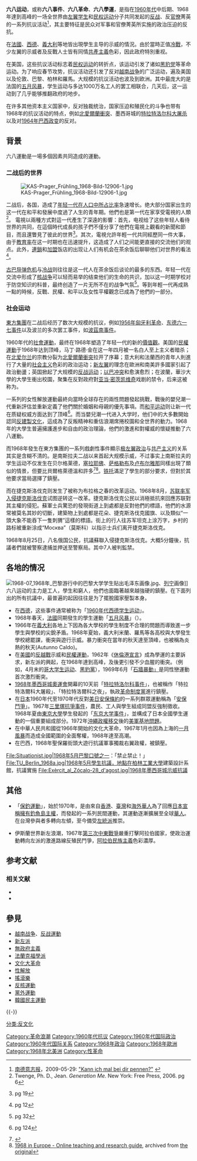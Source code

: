 {{Infobox civil conflict
| title        = 六八运动
| partof       = [[冷战|冷战]]
| image        = File:Helsinki demonstration against the invasion of Czechoslovakia in 1968.jpg
| caption = 1968年8月，[[赫尔辛基|赫尔辛基]]市民上街抗議[[華約入侵捷克斯洛伐克|華約入侵捷克斯洛伐克]]
| date = 1968年
| place       = 
| coordinates  = 
| causes       =
*[[威权主义|威权主义]]
*[[资本主义|资本主义]]
*[[切·格瓦拉|切·格瓦拉]]之死
*[[文化大革命|文化大革命]]
*[[帝国主义|帝国主义]]
*[[种族主义|种族主义]]
*[[修正主义_(马克思主义)|修正主义]]
*[[性別歧視主義|性別歧視主義]]
| goals        = *[[反資本主義|反資本主義]]
*[[反帝國主義|反帝國主義]]
*{{le|反種族主義|Anti-racism}}
*[[公民权利和政治权利|公民权和政治权利]]
*[[环境保护主义|环境保护主义]]
*[[女性主義|女性主義]]
*[[自由化|自由化]]
*[[社会主义|社会主义]]
| methods      = 
| status       = 
| result = {{Link-en|社会革命|Social revolution}}
| side1        = 
| side2        = 
| side3        = 
| leadfigures1 = 
| leadfigures2 = 
| leadfigures3 = 
| howmany1     = 
| howmany2     = 
| howmany3     = 
| casualties1  = 
| casualties2  = 
| casualties3  = 
| fatalities   =
| injuries     =
| arrests      =
| detentions   =
| charged      =
| fined        =
| casualties_label = 
| notes            =
}} 
'''六八运动'''，或称'''六八事件'''、'''六八革命'''、'''六八學運'''，是指在[[1960年代|1960年代]]中后期、1968年達到高峰的一场全世界由[[左翼|左翼]][[学生|学生]]和[[非裔美國人民權運動|民权运动]]分子共同发起的[[反战|反战]]、反[[官僚|官僚]]菁英的一系列抗议活动<ref>[[南德意志报|南德意志报]]，2009-05-29: [https://www.sueddeutsche.de/kultur/im-gespraech-klaus-wagenbach-kann-ich-mal-bei-dir-pennen-1.451128 "Kann ich mal bei dir pennen?"] {{Wayback|url=https://www.sueddeutsche.de/kultur/im-gespraech-klaus-wagenbach-kann-ich-mal-bei-dir-pennen-1.451128 |date=20181214175327 }}</ref>，其主要特征是民众对军事和官僚菁英所实施的政治压迫的反抗。

在[[法國|法國]]、[[西德|西德]]、[[義大利|義大利]]等地皆出現學生主导的示威的情況。由於當時正值[[冷戰|冷戰]]，不少左翼的示威者及反戰人士皆有同情[[共產主義|共產主義]]色彩，因此政府特別重视。

在美国，这些抗议活动标志着[[民权运动|民权运动]]的转折点，该运动引发了诸如[[黑豹党|黑豹党]]等革命运动。为了响应春节攻势，抗议活动还引发了反对[[越南战争|越南战争]]的广泛运动，遍及美国以及伦敦、巴黎、柏林和羅馬。大规模的抗议活动也波及到欧洲。其中最庞大的是法国的[[五月风暴|五月风暴]]，学生运动与多达1000万名工人的罢工相联合，几天后，这一运动到了几乎能够推翻政府的地步。

在许多其他资本主义国家中，反对独裁统治，国家压迫和殖民化的斗争也带有1968年的抗议活动的特点，例如[[北爱尔兰问题|北愛爾蘭衝突]]、墨西哥城的[[特拉特洛尔科大屠杀|特拉特洛尔科大屠杀]]以及对[[1964年巴西政变|1964年巴西政变]]的反对。

==背景==
六八運動是一場多個因素共同造成的運動。

===二战后的世界===
[[File:KAS-Prager_Frühling_1968-Bild-12906-1.jpg|thumb]]

二战后，各国{{tsl|en|Post-World War II baby boom|二战后婴儿潮|人口急剧增长}}，造成了[[人口学|年轻一代在人口中所占比率]]急速增长。绝大部分国家出生的这一代{{tsl|en|baby boomer|二战后婴儿潮中的婴儿|婴儿}}在和平和發展中度過了人生的青年期。他們也是第一代在家享受電視的人類<ref>Twenge, Ph. D., Jean. ''Generation Me.'' New York: Free Press, 2006. pg 6</ref>。 電視以兩種方式對這一代產生了深遠的影響：首先，电视给了这些年轻人看待世界的共同{{tsl|en|Perspective (cognitive)|视角 (认知学)|视角}}，在這個時代成長的孩子們不僅分享了他們在電視上觀看的新聞和節目，而且還瞥見了彼此的世界<ref>{{Harvnb|Croker|2007}} pg 19</ref>。其次，電視允許年輕一代共同經歷同一件大事，由于[[公立學校|教育率]]在这一时期也在迅速提升，这造成了人们之间能更直接的交流他们的观点。此外，[[連鎖店|連鎖]]和[[加盟連鎖|加盟]]饭店的出现让人们有机会在茶余饭后聊聊他们对世界的看法<ref>{{Harvnb|Croker|2007}} pg 12</ref>。

[[古巴导弹危机|古巴导弹危机]]与[[冷战|冷战]]则往往是这一代人在茶余饭后谈论的最多的东西。年轻一代在交流中形成了[[核战争|核战争]]可以轻而易举的结束他们的生命的共识，加以这一时期学校对于防空知识的科普，最终创造了一片无所不在的战争气氛<ref>{{Harvnb|Croker|2007}} pg 32</ref>。等到年輕一代再成熟一點的時候，反戰、民權、和平以及女性平權觀念已成為了他們的一部分。

===社会运动===
[[東方集團|東方集團]]在二战后经历了数次大规模的抗议，例如[[1956年匈牙利革命|1956年匈牙利革命]]、[[东德六一七事件|东德六一七事件]]以及波兰的多次罢工事件，如[[波茲南事件|波茲南事件]]。

1960年代的[[社會運動|社會運動]]，最终在1968年塑造了年轻一代的新的[[價值觀|價值觀]]。美国的[[非裔美國人民權運動|民權運動]]于1968年达到顶峰，马丁·路德·金在这一年四月被一名白人至上主义者暗杀；在[[北爱尔兰|北爱尔兰]]的宗教分裂为[[北爱尔兰问题|北愛爾蘭衝突]]拉开了序幕；意大利和法蘭西的青年人則進行了大量的[[社会主义|社会主义]]色彩的政治运动；[[新左翼|新左翼]]的理念在歐洲和南美許多國家引起了政治動盪；英国掀起了大规模的[[和平运动|反战运动]]；[[以巴冲突|以巴冲突]]和{{Link-en|非洲独立运动|African independence movements}}愈演愈烈；在波蘭，華沙大學的大學生衝出校園，聚集在{{Link-en|波蘭華沙劇院|Polish Theatre in Warsaw}}反對政府對[[亚当·密茨凯维奇|亚当·密茨凯维奇]]戏剧的禁令，后来这被称为{{Link-en|1968年波兰政治危机|1968 Polish political crisis|波兰三月事件}}。

一系列的女性解放運動最終向當時全球存在的兩性問題發起挑戰，戰後的嬰兒潮一代重新評估並重新定義了他們關於婚姻和母親的優先事項。而[[和平运动|和平运动]]则让新一代在质疑权威方面达到了顶峰<ref>{{Harvnb|Croker|2007}} pg 124</ref>。而当嬰兒潮一代进入大学时，他们中的大多數開始認同[[1960年代反文化运动|反建製文化]]，這成為了反叛精神和重估浪潮席捲校園和全世界的動力。1968年的大學生普遍擁護進步和自由的政治理論，他們的激進和對權威的懷疑推動了六八運動。

而1968年發生在東方集團的一系列戲劇性事件顯示[[极左翼|极左翼政治]]与[[共产主义|共产主义]]的关系其实是含糊不清的。{{Link-sr|1968年南斯拉夫学潮|Студентске_демонстрације_у_Југославији_1968.|1968年发生在贝尔格莱德的学生游行}}是南斯拉夫二战以来首起大规模示威，不过事实上南斯拉夫的学生运动不仅发生在贝尔格莱德，[[塞拉耶佛|塞拉耶佛]]、[[萨格勒布|萨格勒布]]及[[卢布尔雅那|卢布尔雅那]]同樣出現了類似的情景，但要比貝爾格萊德溫和許多<ref>{{cite web |url=http://www.thaindian.com/newsportal/world-news/belgrades-1968-student-unrest-spurs-nostalgia_10056711.html |title=Belgrade's 1968 student unrest spurs nostalgia |publisher=Thaindian.com |date=2008-06-05 |accessdate=2010-08-26 |archive-date=2016-12-30 |archive-url=https://web.archive.org/web/20161230085545/http://www.thaindian.com/newsportal/world-news/belgrades-1968-student-unrest-spurs-nostalgia_10056711.html |dead-url=no }}</ref><ref>[https://web.archive.org/web/20080609033450/http://1968ineurope.sneakpeek.de/index.php/chronologies/index/15 1968 in Europe - Online teaching and research guide], archived from [http://1968ineurope.sneakpeek.de/index.php/chronologies/index/15/ the original]</ref>。[[约瑟普·布罗兹·铁托|铁托]]滿足了學生的部分要求，但對於其他要求當局選擇了鎮壓。

而在捷克斯洛伐克则发生了被称为布拉格之春的改革运动。1968年8月，[[華約入侵捷克斯洛伐克|苏联率军入侵捷克斯洛伐克]]试图逆转这一改革。捷克斯洛伐克公民以消極抵抗來回應苏联對其主權的侵犯。蘇軍士兵驚恐的發現街道上到處都是反對他們的標語，他們的水源常被莫名其妙的切斷，建築物上到處都是花朵、捷克斯洛伐克國旗、以及類似“一頭大象不能吞下一隻刺猬”這樣的標語。街上的行人往苏军坦克上涂万字，乡村的路标被重新涂成“Москва”（莫斯科）以指示士兵们离开捷克斯洛伐克。

1968年8月25日，八名俄国公民{{Link-en|1968年红场示威|1968 Red Square demonstration|在莫斯科红场发起了一次示威}}，抗議蘇聯入侵捷克斯洛伐克。大概5分鐘後，抗議者們就被警察逮捕並押送至警察局。其中7人被判監禁。

== 各地的情况 ==
[[File:1968-07_1968年_巴黎游行中的巴黎大学学生贴出毛泽东画像.jpg|thumb]]、[[列宁|列宁]]画像]]
六八运动的主力是工人，學生和窮人，他們也面臨著越來越強硬的鎮壓。在下面列出的所有抗議中，最普遍的起因往往是为了擺脫國家壓製本身。

* 在[[西德|西德]]，这些事件通常被称为「[[德国六八学运|1960年代西德学生运动]]」。
* 1968年春天，[[法國|法國]]同期發生的學生運動「[[五月风暴|五月风暴]]」（{{lang|fr|Mai 68}}）。
*1966年在[[義大利|義大利]]各地上下因為各大學校的學生制度不合理的問題而導致進一步學生與學校的尖銳矛盾。1968年夏始，義大利米蘭、羅馬等各高校與大學發生學校總罷課，衝突與遊行示威。暴力衝突在當年的秋天達至頂峰，也被稱為炎熱的秋天(Autunno Caldo)。
* 在[[美國|美國]]的[[反戰運動|反越戰]]示威和[[非裔美國人民權運動|民權運動]]，1962年《[[休倫港宣言|休倫港宣言]]》成為學運的主要訴求，新左派的興起，在1968年達到高峰，及後更引發不少血腥的衝突。（例如，4月末的[[1968年哥倫比亞大學學生抗議運動|哥大学生运动]]、[[黑豹党|黑豹黨]]），1969年6月「[[石牆暴動|石牆暴動」]]是同性戀運動首次激烈衝突。
* [[1968年墨西哥城奧運會|1968年墨西哥城奧運會]]開幕的10天前「[[特拉特洛尔科事件|特拉特洛尔科事件]]」，也被稱作「特拉特洛爾科大屠殺」、「特拉特洛爾科之夜」，執政[[革命制度黨|革命制度黨]]進行鎮壓。
* 在[[日本|日本]]1960年代至1970年代反對[[美日安保條約|美日安保條約]]的一系列群眾運動稱為「[[安保鬥爭|安保鬥爭]]」。1967年[[成田機場問題|三里塚抗爭事件]]，農民、工人與學生組成同盟反強制徵收。1968年夏由[[东京大学|東京大學]]學生發起的「[[东京大学事件|东京大学事件]]」，並構成了日本全國學生運動的一個重要組成部分。1972年[[沖繩政權移交|沖繩政權移交]]後的[[胡差暴動|美軍基地問題]]。
*在中華人民共和國從1966年開始的文化大革命，1967年1月也因為上海的[[一月風暴|一月風暴]]而造成全國範圍的全面奪權，1968年達至高潮。
* 在巴西，1968年聖保羅街頭大遊行抗議軍事獨裁右翼政權，被鎮壓。

<gallery>
File:Situationist.jpg|1968年5月巴黎口號之一：「禁止禁止！」
File:TU_Berlin_1968a.jpg|1968年5月學生抗議，地點在[[柏林工業大學|柏林工業大學]]建築設計系館，抗議{{tsl|de|Deutsche Notstandsgesetze|德國戒嚴令}}實施
File:Exèrcit_al_Zócalo-28_d'agost.jpg|1968年墨西哥城示威抗議
</gallery>

== 其他 ==
* 「[[保釣運動|保釣運動]]」，始於1970年，是由來自[[香港|香港]]、[[臺灣|臺灣]]和[[海外華人|海外華人]]為了回應[[釣魚臺列嶼主權問題|日本宣稱擁有釣魚島主權]]，而發起的一系列民間運動，其運動逐漸擴展至全球[[華人|華人]]。在台灣參與者多轉向左傾，至今備受[[統派|左統派]]推崇。
{{Commons cat multi|Demonstrations and protests in 1968|May 1968}}
* 伊斯蘭世界新左浪潮，1967年[[第三次中東戰爭|第三次中東戰爭]]嚴重打擊阿拉伯國家，使政治運動轉向左派的激進路線反殖民鬥爭，[[阿拉伯民族主義|阿拉伯民族主義]]色彩濃厚。

== 参考文献 ==
{{Reflist}}

===相关文献===
{{refbegin}}
* {{Citation|
last=Croker|
first= Richard|
title= The Boomer Century |
location= New York|
publisher= Springboard Press|
year=2007
}}
* {{Citation|
last=Kurlansky |
first= Mark|
title=1968 The Year That Rocked the World|
publisher= Random House Publishing group|
location=New York|
year=2004
}}
{{refend}}

== 參見 ==
{{Portal box|冷战|欧洲|德国|美国|加拿大}}
* [[越南战争|越南战争]]、[[反戰運動|反战運動]]
* [[新左派|新左派]]
* [[无政府主义|無政府主義]]
* [[法蘭克福學派|法蘭克福學派]]
* [[文化大革命|文化大革命]]
* [[性革命|性解放]]
* [[摇滚乐|搖滾樂]]
* [[反核運動|反核運動]]
* [[黨外運動|黨外運動]]
* [[韓國民主運動|韓國民主運動]]

{{-}}
{{六八運動}}
{{革命浪潮}}
{{Cold War}}

[[Category:革命浪潮|Category:革命浪潮]]
[[Category:1960年代抗议|Category:1960年代抗议]]
[[Category:1960年代国际政治|Category:1960年代国际政治]]
[[Category:1960年代国际关系|Category:1960年代国际关系]]
[[Category:1968年政治|Category:1968年政治]]
[[Category:1968年歐洲|Category:1968年歐洲]]
[[Category:1968年北美洲|Category:1968年北美洲]]
[[Category:性革命|Category:性革命]]
[[分类:反文化|分类:反文化]]